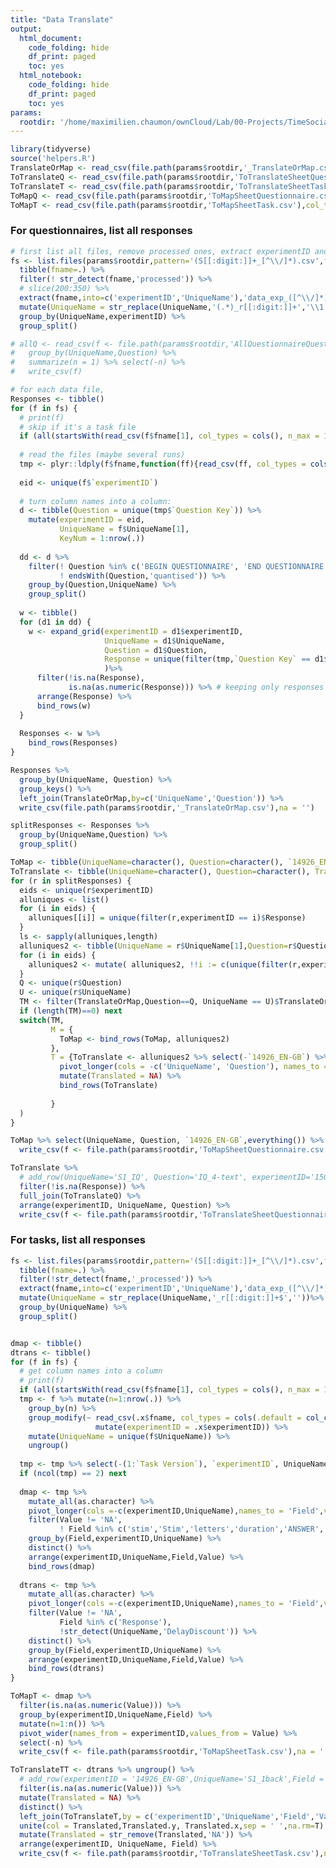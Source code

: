 ```yaml
---
title: "Data Translate"
output:
  html_document:
    code_folding: hide
    df_print: paged
    toc: yes
  html_notebook:
    code_folding: hide
    df_print: paged
    toc: yes
params:
  rootdir: '/home/maximilien.chaumon/ownCloud/Lab/00-Projects/TimeSocialDistancing/DATA'
---
```


```r
library(tidyverse)
source('helpers.R')
TranslateOrMap <- read_csv(file.path(params$rootdir,'_TranslateOrMap.csv'))
ToTranslateQ <- read_csv(file.path(params$rootdir,'ToTranslateSheetQuestionnaire.csv'),col_types = cols(.default = col_character()))
ToTranslateT <- read_csv(file.path(params$rootdir,'ToTranslateSheetTask.csv'),col_types = cols(.default = col_character()))
ToMapQ <- read_csv(file.path(params$rootdir,'ToMapSheetQuestionnaire.csv'),col_types = cols(.default = col_character()))
ToMapT <- read_csv(file.path(params$rootdir,'ToMapSheetTask.csv'),col_types = cols(.default = col_character()))
```

### For questionnaires, list all responses

```r

# first list all files, remove processed ones, extract experimentID and UniqueName
fs <- list.files(params$rootdir,pattern='(S[[:digit:]]+_[^\\/]*).csv',full.names = T,recursive = T) %>%
  tibble(fname=.) %>%
  filter(! str_detect(fname,'processed')) %>%
  # slice(200:350) %>%
  extract(fname,into=c('experimentID','UniqueName'),'data_exp_([^\\/]*)/([^\\/]*).csv',remove = F) %>%
  mutate(UniqueName = str_replace(UniqueName,'(.*)_r[[:digit:]]+','\\1')) %>%
  group_by(UniqueName,experimentID) %>%
  group_split()

# allQ <- read_csv(f <- file.path(params$rootdir,'AllQuestionnaireQuestions.csv')) %>%
#   group_by(UniqueName,Question) %>%
#   summarize(n = 1) %>% select(-n) %>%
#   write_csv(f)

# for each data file,
Responses <- tibble()
for (f in fs) {
  # print(f)
  # skip if it's a task file
  if (all(startsWith(read_csv(f$fname[1], col_types = cols(), n_max = 1)$`Tree Node Key`,'task'))) next
  
  # read the files (maybe several runs)
  tmp <- plyr::ldply(f$fname,function(ff){read_csv(ff, col_types = cols(.default = col_character()))})
  
  eid <- unique(f$`experimentID`)
  
  # turn column names into a column:
  d <- tibble(Question = unique(tmp$`Question Key`)) %>%
    mutate(experimentID = eid,
           UniqueName = f$UniqueName[1],
           KeyNum = 1:nrow(.))
  
  dd <- d %>%
    filter(! Question %in% c('BEGIN QUESTIONNAIRE', 'END QUESTIONNAIRE'),
           ! endsWith(Question,'quantised')) %>%
    group_by(Question,UniqueName) %>%
    group_split()
  
  w <- tibble()
  for (d1 in dd) {
    w <- expand_grid(experimentID = d1$experimentID,
                     UniqueName = d1$UniqueName,
                     Question = d1$Question, 
                     Response = unique(filter(tmp,`Question Key` == d1$Question)$`Response`)
                     )%>%
      filter(!is.na(Response),
             is.na(as.numeric(Response))) %>% # keeping only responses that are not numeric
      arrange(Response) %>%
      bind_rows(w)
  }
  
  Responses <- w %>%
    bind_rows(Responses)
}

Responses %>% 
  group_by(UniqueName, Question) %>% 
  group_keys() %>% 
  left_join(TranslateOrMap,by=c('UniqueName','Question')) %>%
  write_csv(file.path(params$rootdir,'_TranslateOrMap.csv'),na = '')

splitResponses <- Responses %>%
  group_by(UniqueName,Question) %>%
  group_split()

ToMap <- tibble(UniqueName=character(), Question=character(), `14926_EN-GB` = character(), .rows=0)
ToTranslate <- tibble(UniqueName=character(), Question=character(), Translated=character(), .rows=0)
for (r in splitResponses) {
  eids <- unique(r$experimentID)
  alluniques <- list()
  for (i in eids) {
    alluniques[[i]] = unique(filter(r,experimentID == i)$Response)
  }
  ls <- sapply(alluniques,length)
  alluniques2 <- tibble(UniqueName = r$UniqueName[1],Question=r$Question[1],`14926_EN-GB` = character(length = max(ls)),.rows = max(ls))
  for (i in eids) {
    alluniques2 <- mutate( alluniques2, !!i := c(unique(filter(r,experimentID == i)$Response),rep(NA,max(ls) - ls[i])))
  }
  Q <- unique(r$Question)
  U <- unique(r$UniqueName)
  TM <- filter(TranslateOrMap,Question==Q, UniqueName == U)$TranslateOrMap
  if (length(TM)==0) next
  switch(TM,
         M = {
           ToMap <- bind_rows(ToMap, alluniques2)
         },
         T = {ToTranslate <- alluniques2 %>% select(-`14926_EN-GB`) %>%
           pivot_longer(cols = -c('UniqueName', 'Question'), names_to = "experimentID",values_to = 'Response') %>%
           mutate(Translated = NA) %>%
           bind_rows(ToTranslate)
         
         }
  )
}

ToMap %>% select(UniqueName, Question, `14926_EN-GB`,everything()) %>%
  write_csv(f <- file.path(params$rootdir,'ToMapSheetQuestionnaire.csv'),na='')

ToTranslate %>% 
  # add_row(UniqueName='S1_IQ', Question='IQ_4-text', experimentID='15096-16303_FR',Response='toto', .before = 17) %>%
  filter(!is.na(Response)) %>%
  full_join(ToTranslateQ) %>%
  arrange(experimentID, UniqueName, Question) %>%
  write_csv(f <- file.path(params$rootdir,'ToTranslateSheetQuestionnaire.csv'),na='')

```

### For tasks, list all responses

```r
fs <- list.files(params$rootdir,pattern='(S[[:digit:]]+_[^\\/]*).csv',full.names = T,recursive = T) %>%
  tibble(fname=.) %>%
  filter(!str_detect(fname,'_processed')) %>%
  extract(fname,into=c('experimentID','UniqueName'),'data_exp_([^\\/]*)/([^\\/]*).csv',remove = F) %>%
  mutate(UniqueName = str_replace(UniqueName,'_r[[:digit:]]+$',''))%>%
  group_by(UniqueName) %>%
  group_split()


dmap <- tibble()
dtrans <- tibble()
for (f in fs) {
  # get column names into a column
  # print(f)
  if (all(startsWith(read_csv(f$fname[1], col_types = cols(), n_max = 1)$`Tree Node Key`,'questionnaire'))) next
  tmp <- f %>% mutate(n=1:nrow(.)) %>%
    group_by(n) %>%
    group_modify(~ read_csv(.x$fname, col_types = cols(.default = col_character())) %>%
                   mutate(experimentID = .x$experimentID)) %>%
    mutate(UniqueName = unique(f$UniqueName)) %>%
    ungroup()
  
  tmp <- tmp %>% select(-(1:`Task Version`), `experimentID`, UniqueName, -`Experiment ID`,-starts_with('order-'), -starts_with('checkpoint-'), -starts_with('branch-') )
  if (ncol(tmp) == 2) next
  
  dmap <- tmp %>%
    mutate_all(as.character) %>%
    pivot_longer(cols =-c(experimentID,UniqueName),names_to = 'Field',values_to = 'Value') %>%
    filter(Value != 'NA',
           ! Field %in% c('stim','Stim','letters','duration','ANSWER','answer')) %>%
    group_by(Field,experimentID,UniqueName) %>%
    distinct() %>%
    arrange(experimentID,UniqueName,Field,Value) %>%
    bind_rows(dmap) 
  
  dtrans <- tmp %>%
    mutate_all(as.character) %>%
    pivot_longer(cols =-c(experimentID,UniqueName),names_to = 'Field',values_to = 'Value') %>%
    filter(Value != 'NA',
           Field %in% c('Response'),
           !str_detect(UniqueName,'DelayDiscount')) %>%
    distinct() %>%
    group_by(Field,experimentID,UniqueName) %>%
    arrange(experimentID,UniqueName,Field,Value) %>%
    bind_rows(dtrans) 
}

ToMapT <- dmap %>%
  filter(is.na(as.numeric(Value))) %>%
  group_by(experimentID,UniqueName,Field) %>%
  mutate(n=1:n()) %>%
  pivot_wider(names_from = experimentID,values_from = Value) %>%
  select(-n) %>%
  write_csv(f <- file.path(params$rootdir,'ToMapSheetTask.csv'),na = '')

ToTranslateTT <- dtrans %>% ungroup() %>%
  # add_row(experimentID = '14926_EN-GB',UniqueName='S1_1back',Field = 'ANSWER',Value = 'Up',.before=10) %>%
  filter(is.na(as.numeric(Value))) %>%
  mutate(Translated = NA) %>%
  distinct() %>%
  left_join(ToTranslateT,by = c('experimentID','UniqueName','Field','Value')) %>%
  unite(col = Translated,Translated.y, Translated.x,sep = ' ',na.rm=T) %>%
  mutate(Translated = str_remove(Translated,'NA')) %>% 
  arrange(experimentID, UniqueName, Field) %>%
  write_csv(f <- file.path(params$rootdir,'ToTranslateSheetTask.csv'),na='')

```

